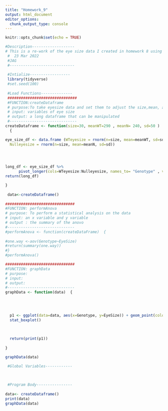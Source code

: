 ```yaml
---
title: "Homework_9"
output: html_document
editor_options: 
  chunk_output_type: console
---
```


```r
knitr::opts_chunk$set(echo = TRUE)
```



```r

#Description-------------------
# This is a re-work of the eye size data I created in homework 8 using structural programming
 #  23 Mar 2022
 #JAG
 #-----------------------------
 
 #Intialize------------------
 library(tidyverse)
 #set.seed(100)
 
 #Load Functions--------------
 ###############################
 #FUNCTION:createDataframe
 # purpose:To take eyesize data and set them to adjust the size,mean, and SD affects the output
 # input: variables of eye size
 # output: a long dataframe that can be manipulated
 #------------------------------
createDataframe <- function(size=30, meanWT=290 , meanN= 240, sd=50 )
  {

eye_size_df <- data.frame (WTeyesize = rnorm(n=size, mean=meanWT, sd=sd),
  Nulleyesize = rnorm(n=size, mean=meanN, sd=sd))

   


long_df <- eye_size_df %>%
      pivot_longer(cols=WTeyesize:Nulleyesize, names_to= "Genotype" , values_to= "EyeSize")
return(long_df)

}
 
 data<-createDataframe()
 
###############################
#FUNCTION: performAnova
# purpose: To perform a statistical analysis on the data
# input: an x variable and y variable 
# output : the summary of the anovo
#------------------------------
#performAnova <- function(createDataFrame)  {
  
#one.way <-aov(Genotype~EyeSize)
#return(summary(one.way))
#}
#performAnova()

###############################
#FUNCTION: graphData
# purpose:
# input:
# output:
#------------------------------
graphData <- function(data)  {
  
 
  

  p1 <- ggplot(data=data, aes(x=Genotype, y=EyeSize)) + geom_point(color="white" , fill="purple", size=0.2) +
  stat_boxplot()
  
  
  
  return(print(p1))
  
}

graphData(data)

 #Global Variables------------
 
 
 
 #Program Body----------------
 
data<- createDataframe()
print(data)
graphData(data)
```

